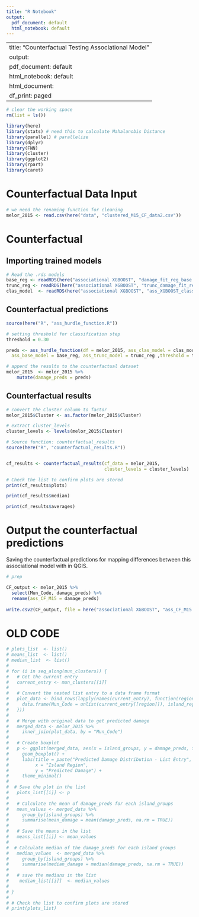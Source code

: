 ```yaml
---
title: "R Notebook"
output:
  pdf_document: default
  html_notebook: default
---
```


---
title: "Counterfactual Testing Associational Model"
output:
  pdf_document: default
  html_notebook: default
  html_document:
    df_print: paged
---

```r
# clear the working space
rm(list = ls())

library(here)
library(stats) # need this to calculate Mahalanobis Distance
library(parallel) # parallelize
library(dplyr)
library(FNN)
library(cluster)
library(ggplot2)
library(rpart)
library(caret)
```

# Counterfactual Data Input
```r
# we need the renaming function for cleaning
melor_2015 <- read.csv(here("data", "clustered_M15_CF_data2.csv"))
```



# Counterfactual

## Importing trained models
```r
# Read the .rds models
base_reg <- readRDS(here("associational XGBOOST", "damage_fit_reg_base.rds"))
trunc_reg <- readRDS(here("associational XGBOOST", "trunc_damage_fit_reg.rds"))
clas_model  <- readRDS(here("associational XGBOOST", "ass_XGBOOST_class.rds"))
```

## Counterfactual predictions
```r
source(here("R", "ass_hurdle_function.R"))

# setting threshold for classification step
threshold = 0.30

preds <- ass_hurdle_function(df = melor_2015, ass_clas_model = clas_model,
  ass_base_model = base_reg, ass_trunc_model = trunc_reg ,threshold = threshold)
```

```r
# append the results to the counterfactual dataset
melor_2015  <- melor_2015 %>%
    mutate(damage_preds = preds)
```

## Counterfactual results

```r

# convert the Cluster column to factor
melor_2015$Cluster <- as.factor(melor_2015$Cluster)

# extract cluster_levels
cluster_levels <- levels(melor_2015$Cluster)

# Source function: counterfactual_results 
source(here("R", "counterfactual_results.R"))


cf_results <- counterfactual_results(cf_data = melor_2015, 
                                     cluster_levels = cluster_levels) 


```


```r
# Check the list to confirm plots are stored
print(cf_results$plots)
```

```r
print(cf_results$median)
```

```r
print(cf_results$averages)
```


# Output the counterfactual predictions
Saving the counterfactual predictions for mapping differences  between this 
associational model with in QGIS.

```r
# prep

CF_output <- melor_2015 %>%
  select(Mun_Code, damage_preds) %>%
  rename(ass_CF_M15 = damage_preds)
  
write.csv2(CF_output, file = here("associational XGBOOST", "ass_CF_M15.csv"))
```

# OLD CODE

```r
# plots_list  <- list()
# means_list  <- list()
# median_list  <- list()
# 
# for (i in seq_along(mun_clusters)) {
#   # Get the current entry
#   current_entry <- mun_clusters[[i]]
# 
#   # Convert the nested list entry to a data frame format
#   plot_data <- bind_rows(lapply(names(current_entry), function(region) {
#     data.frame(Mun_Code = unlist(current_entry[[region]]), island_regions = region, stringsAsFactors = FALSE)
#   }))
# 
#   # Merge with original data to get predicted damage
#   merged_data <- melor_2015 %>%
#     inner_join(plot_data, by = "Mun_Code")
# 
#   # Create boxplot
#   p <- ggplot(merged_data, aes(x = island_groups, y = damage_preds, fill = island_groups)) +
#     geom_boxplot() +
#     labs(title = paste("Predicted Damage Distribution - List Entry", i),
#          x = "Island Region",
#          y = "Predicted Damage") +
#     theme_minimal()
# 
#  # Save the plot in the list
#   plots_list[[i]] <- p
# 
#   # Calculate the mean of damage_preds for each island_groups
#   mean_values <- merged_data %>%
#     group_by(island_groups) %>%
#     summarise(mean_damage = mean(damage_preds, na.rm = TRUE))
# 
#   # Save the means in the list
#   means_list[[i]] <- mean_values
# 
#  # Calculate median of the damage_preds for each island groups
#   median_values  <- merged_data %>%
#     group_by(island_groups) %>%
#     summarise(median_damage = median(damage_preds, na.rm = TRUE))
# 
#   # save the medians in the list
#    median_list[[i]]  <- median_values
# 
# }
# 
# # Check the list to confirm plots are stored
# print(plots_list)
```





